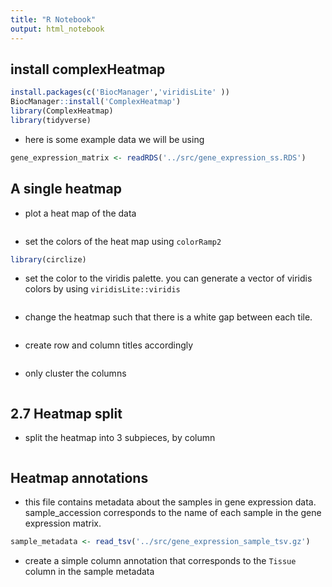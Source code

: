 ```yaml
---
title: "R Notebook"
output: html_notebook
---
```


## install complexHeatmap
```r
install.packages(c('BiocManager','viridisLite' ))
BiocManager::install('ComplexHeatmap')
library(ComplexHeatmap) 
library(tidyverse)
```

- here is some example data we will be using

```r
gene_expression_matrix <- readRDS('../src/gene_expression_ss.RDS')

```

## A single heatmap 

- plot a heat map of the data 

```r

```

- set the colors of the heat map using `colorRamp2`

```r
library(circlize)

```

- set the color to the viridis palette. you can generate a vector of viridis colors by using `viridisLite::viridis`

```r



```

- change the heatmap such that there is a white gap between each tile.

```r

```

- create row and column titles accordingly 

```r

```


- only cluster the columns

```r


```

## 2.7 Heatmap split

- split the heatmap into 3 subpieces, by column

```r




```


## Heatmap annotations 
- this file contains metadata about the samples in gene expression data. sample_accession corresponds to the name of each sample in the gene expression matrix.

```r
sample_metadata <- read_tsv('../src/gene_expression_sample_tsv.gz')

```

- create a simple column annotation that corresponds to the `Tissue` column in the sample metadata

```r


```



